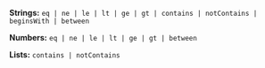 **Strings:** `eq | ne | le | lt | ge | gt | contains | notContains | beginsWith | between`

**Numbers:** `eq | ne | le | lt | ge | gt | between`

**Lists:** `contains | notContains`

